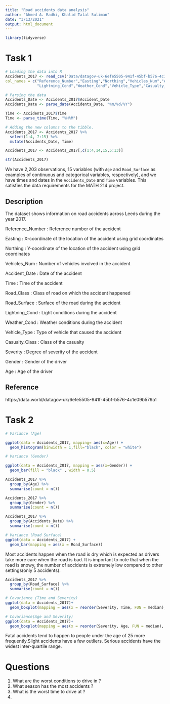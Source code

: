 ```yaml
---
title: "Road accidents data analysis"
author: "Ahmed A. Radhi, Khalid Talal Suliman"
date: "3/13/2021"
output: html_document
---
```


```r
library(tidyverse)
```

# Task 1

```r
# Loading the data into R 
Accidents_2017 <- read_csv("Data/datagov-uk-6efe5505-941f-45bf-b576-4c1e09b579a1/2017-8.csv", 
col_names = c("Reference_Number","Easting","Northing","Vehicles_Num","Accident_Date","Time","Road_Class","Road_Surface",
              "Lightning_Cond","Weather_Cond","Vehicle_Type","Casualty_Class","Severity","Gender","Age"), skip = 1)

# Parsing the data
Accidents_Date <- Accidents_2017$Accident_Date
Accidents_Date <- parse_date(Accidents_Date, "%m/%d/%Y")

Time <- Accidents_2017$Time
Time <- parse_time(Time, "%H%M")

# Adding the new columns to the tibble.
Accidents_2017 <- Accidents_2017 %>%
  select(1:4, 7:15) %>%
  mutate(Accidents_Date, Time) 

Accidents_2017 <- Accidents_2017[,c(1:4,14,15,5:13)]

```

```r
str(Accidents_2017)
```


We have 2,203 observations, 15 variables (with `Age` and `Road_Surface` as examples of continuous and categorical variables, respectively), and we have times and dates in the `Accidents_Date` and `Time` variables. This satisfies the data requirements for the MATH 214 project.

## Description 
The dataset shows information on road accidents across Leeds during the year 2017.

 Reference_Number : Reference number of the accident
 
 Easting          : X-coordinate of the location of the accident                         using grid coordinates
 
 Northing         : Y-coordinate of the location of the accident                         using grid coordinates
 
 Vehicles_Num     : Number of vehicles involved in the accident
 
 Accident_Date    : Date of the accident 
 
 Time             : Time of the accident
 
 Road_Class       : Class of road on which the accident happened
 
 Road_Surface     : Surface of the road during the accident
 
 Lightning_Cond   : Light conditions during the accident
 
 Weather_Cond     : Weather conditions during the accident 
 
 Vehicle_Type     : Type of vehicle that caused the accident
 
 Casualty_Class   : Class of the casualty
 
 Severity         : Degree of severity of the accident
 
 Gender           : Gender of the driver
 
 Age              : Age of the driver 

## Reference 
https://data.world/datagov-uk/6efe5505-941f-45bf-b576-4c1e09b579a1

# Task 2

```r
# Variance (Age)

ggplot(data = Accidents_2017, mapping= aes(x=Age)) +
  geom_histogram(binwidth = 1,fill="black", color = "white") 
```

```r
# Variance (Gender)

ggplot(data = Accidents_2017, mapping = aes(x=Gender)) + 
  geom_bar(fill = "black" , width = 0.5)
```

```r
Accidents_2017 %>%
  group_by(Age) %>%
  summarise(count = n())
```

```r
Accidents_2017 %>%
  group_by(Gender) %>%
  summarise(count = n())
```

```r
Accidents_2017 %>%
  group_by(Accidents_Date) %>%
  summarise(count = n())
```

```r
# Variance (Road Surface)
ggplot(data = Accidents_2017) +
  geom_bar(mapping = aes(x = Road_Surface))
```

Most accidents happen when the road is dry which is expected as drivers take more care when the road is bad. It is important to note that when the road is snowy, the number of accidents is extremely low compared to other settings(only 5 accidents).

```r
Accidents_2017 %>%
  group_by(Road_Surface) %>%
  summarise(count = n())
```


```r
# Covariance (Time and Severity)
ggplot(data = Accidents_2017)+ 
  geom_boxplot(mapping = aes(x = reorder(Severity, Time, FUN = median), y = Time))+ coord_flip()
```



```r
# Covariance(Age and Severity)
ggplot(data = Accidents_2017)+ 
  geom_boxplot(mapping = aes(x = reorder(Severity, Age, FUN = median), y = Age))+ coord_flip()
```

Fatal accidents tend to happen to people under the age of 25 more frequently.Slight accidents have a few outliers. Serious accidents have the widest inter-quartile range.



# Questions

1. What are the worst conditions to drive in ?
2. What season has the most accidents ?
3. What is the worst time to drive at ?
4. 
